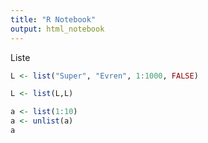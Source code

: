 ---
title: "R Notebook"
output: html_notebook
---

Liste
```{r}

L <- list("Super", "Evren", 1:1000, FALSE)

L <- list(L,L)

a <- list(1:10)
a <- unlist(a)
a


```

